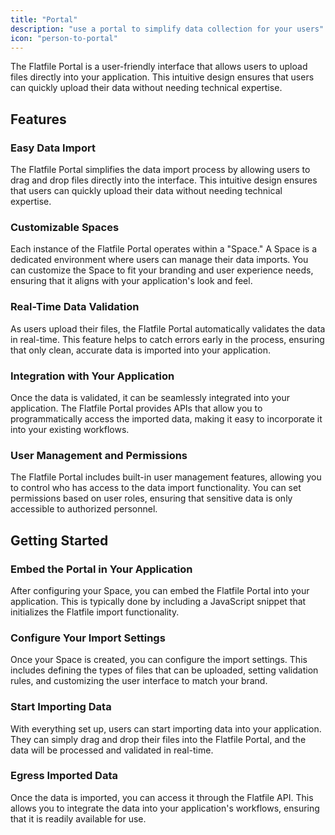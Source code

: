 ```yaml
---
title: "Portal"
description: "use a portal to simplify data collection for your users"
icon: "person-to-portal"
---
```


The Flatfile Portal is a user-friendly interface that allows users to upload files directly into your application. This intuitive design ensures that users can quickly upload their data without needing technical expertise.

## Features

### Easy Data Import
The Flatfile Portal simplifies the data import process by allowing users to drag and drop files directly into the interface. This intuitive design ensures that users can quickly upload their data without needing technical expertise.

### Customizable Spaces
Each instance of the Flatfile Portal operates within a "Space." A Space is a dedicated environment where users can manage their data imports. You can customize the Space to fit your branding and user experience needs, ensuring that it aligns with your application's look and feel.

### Real-Time Data Validation
As users upload their files, the Flatfile Portal automatically validates the data in real-time. This feature helps to catch errors early in the process, ensuring that only clean, accurate data is imported into your application.

### Integration with Your Application
Once the data is validated, it can be seamlessly integrated into your application. The Flatfile Portal provides APIs that allow you to programmatically access the imported data, making it easy to incorporate it into your existing workflows.

### User Management and Permissions
The Flatfile Portal includes built-in user management features, allowing you to control who has access to the data import functionality. You can set permissions based on user roles, ensuring that sensitive data is only accessible to authorized personnel.

## Getting Started

### Embed the Portal in Your Application
After configuring your Space, you can embed the Flatfile Portal into your application. This is typically done by including a JavaScript snippet that initializes the Flatfile import functionality.

### Configure Your Import Settings
Once your Space is created, you can configure the import settings. This includes defining the types of files that can be uploaded, setting validation rules, and customizing the user interface to match your brand.

### Start Importing Data
With everything set up, users can start importing data into your application. They can simply drag and drop their files into the Flatfile Portal, and the data will be processed and validated in real-time.

### Egress Imported Data
Once the data is imported, you can access it through the Flatfile API. This allows you to integrate the data into your application's workflows, ensuring that it is readily available for use.


